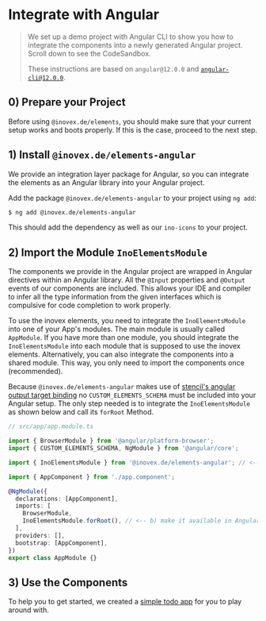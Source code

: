
<Meta title="Docs/Framework Integration/Angular" />


# Integrate with Angular

> We set up a demo project with Angular CLI to show you how to integrate the components into a newly generated Angular project.
> Scroll down to see the CodeSandbox.
>
> These instructions are based on `angular@12.0.0` and [`angular-cli@12.0.0`](https://cli.angular.io/).

## 0) Prepare your Project

Before using `@inovex.de/elements`, you should make sure that your current setup works and boots properly.
If this is the case, proceed to the next step.

## 1) Install `@inovex.de/elements-angular`

We provide an integration layer package for Angular, so you can integrate the elements as an Angular library into your Angular project.

Add the package `@inovex.de/elements-angular` to your project using `ng add`:

```sh
$ ng add @inovex.de/elements-angular
```

This should add the dependency as well as our `ino-icons` to your project.

## 2) Import the Module `InoElementsModule`

The components we provide in the Angular project are wrapped in Angular directives within an Angular library.
All the `@Input` properties and `@Output` events of our components are included.
This allows your IDE and compiler to infer all the type information from the given interfaces which is compulsive for code completion to work properly.

To use the inovex elements, you need to integrate the `InoElementsModule` into one of your App's modules.
The main module is usually called `AppModule`.
If you have more than one module, you should integrate the `InoElementsModule` into each module that is supposed to use the inovex elements.
Alternatively, you can also integrate the components into a shared module.
This way, you only need to import the components once (recommended).

Because `@inovex.de/elements-angular` makes use of [stencil's angular output target binding](https://stenciljs.com/docs/angular#bindings) no `CUSTOM_ELEMENTS_SCHEMA` must be included into your Angular setup.
The only step needed is to integrate the `InoElementsModule` as shown below and call its `forRoot` Method.

```typescript
// src/app/app.module.ts

import { BrowserModule } from '@angular/platform-browser';
import { CUSTOM_ELEMENTS_SCHEMA, NgModule } from '@angular/core';

import { InoElementsModule } from '@inovex.de/elements-angular'; // <-- a) import our package

import { AppComponent } from './app.component';

@NgModule({
  declarations: [AppComponent],
  imports: [
    BrowserModule,
    InoElementsModule.forRoot(), // <-- b) make it available in Angular
  ],
  providers: [],
  bootstrap: [AppComponent],
})
export class AppModule {}
```

## 3) Use the Components

To help you to get started, we created a [simple todo app](https://codesandbox.io/s/github/inovex/elements-example-angular) for you to play around with.
